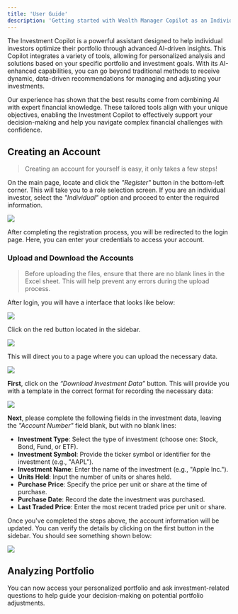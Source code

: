 ```yaml
---
title: 'User Guide'
description: 'Getting started with Wealth Manager Copilot as an Individual:'
---
```


The Investment Copilot is a powerful assistant designed to help individual investors optimize their portfolio through advanced AI-driven insights. This Copilot integrates a variety of tools, allowing for personalized analysis and solutions based on your specific portfolio and investment goals. With its AI-enhanced capabilities, you can go beyond traditional methods to receive dynamic, data-driven recommendations for managing and adjusting your investments.

Our experience has shown that the best results come from combining AI with expert financial knowledge. These tailored tools align with your unique objectives, enabling the Investment Copilot to effectively support your decision-making and help you navigate complex financial challenges with confidence.

## Creating an Account

> Creating an account for yourself is easy, it only takes a few steps!

On the main page, locate and click the *"Register"* button in the bottom-left corner. This will take you to a role selection screen. If you are an individual investor, select the *"Individual"* option and proceed to enter the required information.

<Frame>
  <img src="/images/individual.png" style={{ borderRadius: '0.5rem' }} />
</Frame>

After completing the registration process, you will be redirected to the login page. Here, you can enter your credentials to access your account.

### Upload and Download the Accounts

> Before uploading the files, ensure that there are no blank lines in the Excel sheet. This will help prevent any errors during the upload process.

After login, you will have a interface that looks like below:

<Frame>
  <img src="/images/maininterface_individual.png" style={{ borderRadius: '0.5rem' }} />
</Frame>

Click on the red button located in the sidebar. 

<Frame>
  <img src="/images/sidebar.png" style={{ borderRadius: '0.5rem' }} />
</Frame>

This will direct you to a page where you can upload the necessary data.

<Frame>
  <img src="/images/upload_individual.png" style={{ borderRadius: '0.5rem' }} />
</Frame>

**First**, click on the *“Download Investment Data”* button. This will provide you with a template in the correct format for recording the necessary data:

<Frame>
  <img src="/images/wealthdata.png" style={{ borderRadius: '0.5rem' }} />
</Frame>

**Next**, please complete the following fields in the investment data, leaving the *"Account Number"* field blank, but with no blank lines:

-   **Investment Type**: Select the type of investment (choose one: Stock, Bond, Fund, or ETF).
-   **Investment Symbol**: Provide the ticker symbol or identifier for the investment (e.g., "AAPL").
-   **Investment Name**: Enter the name of the investment (e.g., "Apple Inc.").
-   **Units Held**: Input the number of units or shares held.
-   **Purchase Price**: Specify the price per unit or share at the time of purchase.
-   **Purchase Date**: Record the date the investment was purchased.
-   **Last Traded Price**: Enter the most recent traded price per unit or share.

Once you've completed the steps above, the account information will be updated. You can verify the details by clicking on the first button in the sidebar. You should see something shown below:

<Frame>
  <img src="/images/interface_indi.png" style={{ borderRadius: '0.5rem' }} />
</Frame>

## Analyzing Portfolio

You can now access your personalized portfolio and ask investment-related questions to help guide your decision-making on potential portfolio adjustments.
